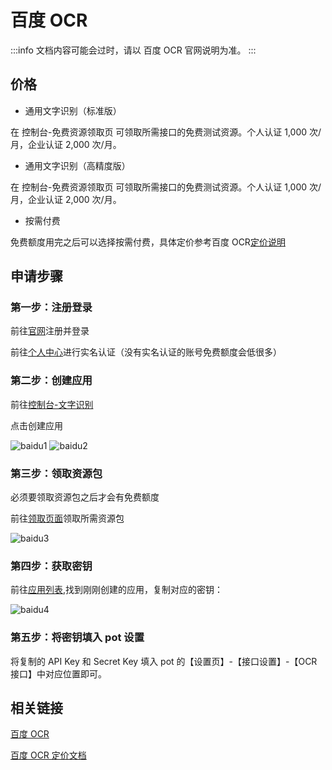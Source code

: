 # 百度 OCR

:::info
文档内容可能会过时，请以 百度 OCR 官网说明为准。
:::

## 价格

- 通用文字识别（标准版）

在 控制台-免费资源领取页 可领取所需接口的免费测试资源。个人认证 1,000 次/月，企业认证 2,000 次/月。

- 通用文字识别（高精度版）

在 控制台-免费资源领取页 可领取所需接口的免费测试资源。个人认证 1,000 次/月，企业认证 2,000 次/月。

- 按需付费

免费额度用完之后可以选择按需付费，具体定价参考百度 OCR[定价说明](https://ai.baidu.com/ai-doc/OCR/9k3h7xuv6)

## 申请步骤

### 第一步：注册登录

前往[官网](https://ai.baidu.com/)注册并登录

前往[个人中心](https://console.bce.baidu.com/iam/#/iam/baseinfo)进行实名认证（没有实名认证的账号免费额度会低很多）

### 第二步：创建应用

前往[控制台-文字识别](https://console.bce.baidu.com/ai/#/ai/ocr/overview/index)

点击创建应用

![baidu1](./asset/baidu1.png)
![baidu2](./asset/baidu2.png)

### 第三步：领取资源包

必须要领取资源包之后才会有免费额度

前往[领取页面](https://console.bce.baidu.com/ai/#/ai/ocr/overview/resource/getFree)领取所需资源包

![baidu3](./asset/baidu3.png)

### 第四步：获取密钥

前往[应用列表](https://console.bce.baidu.com/ai/#/ai/ocr/app/list),找到刚刚创建的应用，复制对应的密钥：

![baidu4](./asset/baidu4.png)

### 第五步：将密钥填入 pot 设置

将复制的 API Key 和 Secret Key 填入 pot 的【设置页】-【接口设置】-【OCR 接口】中对应位置即可。

## 相关链接

[百度 OCR](https://ai.baidu.com/tech/ocr/general)

[百度 OCR 定价文档](https://ai.baidu.com/ai-doc/OCR/9k3h7xuv6)

<div
  class="wwads-cn wwads-horizontal wwads-sticky"
  data-id="285"
  style={{ maxWidth: "180px" }}
></div>
